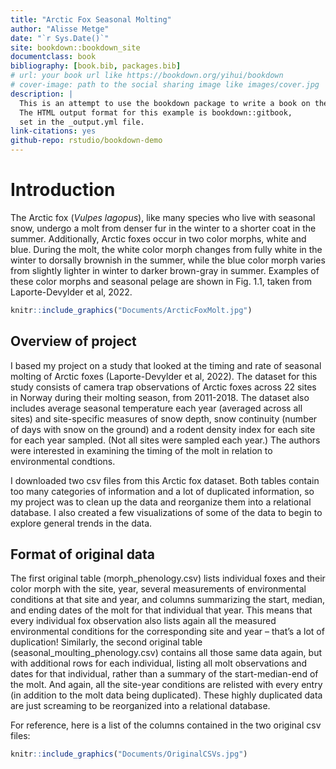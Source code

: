 ```yaml
--- 
title: "Arctic Fox Seasonal Molting"
author: "Alisse Metge"
date: "`r Sys.Date()`"
site: bookdown::bookdown_site
documentclass: book
bibliography: [book.bib, packages.bib]
# url: your book url like https://bookdown.org/yihui/bookdown
# cover-image: path to the social sharing image like images/cover.jpg
description: |
  This is an attempt to use the bookdown package to write a book on the Arctic Fox Project.
  The HTML output format for this example is bookdown::gitbook,
  set in the _output.yml file.
link-citations: yes
github-repo: rstudio/bookdown-demo
---
```


# Introduction

The Arctic fox (*Vulpes lagopus*), like many species who live with seasonal snow, undergo a molt from denser fur in the winter to a shorter coat in the summer. Additionally, Arctic foxes occur in two color morphs, white and blue. During the molt, the white color morph changes from fully white in the winter to dorsally brownish in the summer, while the blue color morph varies from slightly lighter in winter to darker brown-gray in summer. Examples of these color morphs and seasonal pelage are shown in Fig. 1.1, taken from Laporte-Devylder et al, 2022.

```r
knitr::include_graphics("Documents/ArcticFoxMolt.jpg")
```


## Overview of project

I based my project on a study that looked at the timing and rate of seasonal molting of Arctic foxes (Laporte-Devylder et al, 2022). The dataset for this study consists of camera trap observations of Arctic foxes across 22 sites in Norway during their molting season, from 2011-2018. The dataset also includes average seasonal temperature each year (averaged across all sites) and site-specific measures of snow depth, snow continuity (number of days with snow on the ground) and a rodent density index for each site for each year sampled. (Not all sites were sampled each year.) The authors were interested in examining the timing of the molt in relation to environmental condtions.

I downloaded two csv files from this Arctic fox dataset. Both tables contain too many categories of information and a lot of duplicated information, so my project was to clean up the data and reorganize them into a relational database. I also created a few visualizations of some of the data to begin to explore general trends in the data.

## Format of original data

The first original table (morph_phenology.csv) lists individual foxes and their color morph with the site, year, several measurements of environmental conditions at that site and year, and columns summarizing the start, median, and ending dates of the molt for that individual that year. This means that every individual fox observation also lists again all the measured environmental conditions for the corresponding site and year – that’s a lot of duplication! Similarly, the second original table (seasonal_moulting_phenology.csv) contains all those same data again, but with additional rows for each individual, listing all molt observations and dates for that individual, rather than a summary of the start-median-end of the molt. And again, all the site-year conditions are relisted with every entry (in addition to the molt data being duplicated). These highly duplicated data are just screaming to be reorganized into a relational database.

For reference, here is a list of the columns contained in the two original csv files:

```r
knitr::include_graphics("Documents/OriginalCSVs.jpg")
```
